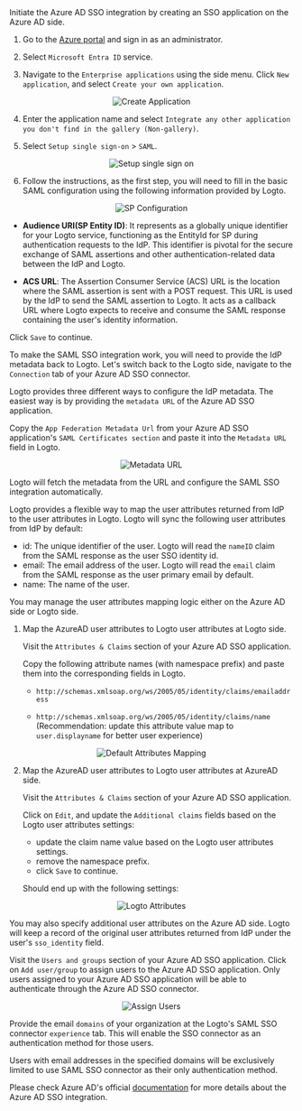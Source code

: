 

<Step index={0} title="Create an Azure AD SSO application">
Initiate the Azure AD SSO integration by creating an SSO application on the Azure AD side.

1. Go to the [Azure portal](https://portal.azure.com/) and sign in as an administrator.

2. Select `Microsoft Entra ID` service.

3. Navigate to the `Enterprise applications` using the side menu. Click `New application`, and select `Create your own application`.

<center>
  <img src={createApplication} alt="Create Application" />
</center>

4. Enter the application name and select `Integrate any other application you don't find in the gallery (Non-gallery)`.

5. Select `Setup single sign-on` > `SAML`.

<center>
  <img src={setupSso} alt="Setup single sign on" />
</center>

6. Follow the instructions, as the first step, you will need to fill in the basic SAML configuration using the following information provided by Logto.

<center>
  <img src={spConfig} alt="SP Configuration" />
</center>

<SsoSamlSpMetadata />

- **Audience URI(SP Entity ID)**: It represents as a globally unique identifier for your Logto service, functioning as the EntityId for SP during authentication requests to the IdP. This identifier is pivotal for the secure exchange of SAML assertions and other authentication-related data between the IdP and Logto.

- **ACS URL**: The Assertion Consumer Service (ACS) URL is the location where the SAML assertion is sent with a POST request. This URL is used by the IdP to send the SAML assertion to Logto. It acts as a callback URL where Logto expects to receive and consume the SAML response containing the user's identity information.

Click `Save` to continue.

</Step>

<Step index={1} title="Configure SAML SSO at Logto">

To make the SAML SSO integration work, you will need to provide the IdP metadata back to Logto. Let's switch back to the Logto side, navigate to the `Connection` tab of your Azure AD SSO connector.

Logto provides three different ways to configure the IdP metadata. The easiest way is by providing the `metadata URL` of the Azure AD SSO application.

Copy the `App Federation Metadata Url` from your Azure AD SSO application's `SAML Certificates section` and paste it into the `Metadata URL` field in Logto.

<center>
  <img src={metadataUrl} alt="Metadata URL" />
</center>

Logto will fetch the metadata from the URL and configure the SAML SSO integration automatically.

</Step>

<Step index={2} title="Configure user attributes mapping">

Logto provides a flexible way to map the user attributes returned from IdP to the user attributes in Logto. Logto will sync the following user attributes from IdP by default:

- id: The unique identifier of the user. Logto will read the `nameID` claim from the SAML response as the user SSO identity id.
- email: The email address of the user. Logto will read the `email` claim from the SAML response as the user primary email by default.
- name: The name of the user.

You may manage the user attributes mapping logic either on the Azure AD side or Logto side.

1. Map the AzureAD user attributes to Logto user attributes at Logto side.

   Visit the `Attributes & Claims` section of your Azure AD SSO application.

   Copy the following attribute names (with namespace prefix) and paste them into the corresponding fields in Logto.

   - `http://schemas.xmlsoap.org/ws/2005/05/identity/claims/emailaddress`

   - `http://schemas.xmlsoap.org/ws/2005/05/identity/claims/name` (Recommendation: update this attribute value map to `user.displayname` for better user experience)

<center>
  <img src={defaultAttributesMapping} alt="Default Attributes Mapping" />
</center>

2. Map the AzureAD user attributes to Logto user attributes at AzureAD side.

   Visit the `Attributes & Claims` section of your Azure AD SSO application.

   Click on `Edit`, and update the `Additional claims` fields based on the Logto user attributes settings:

   - update the claim name value based on the Logto user attributes settings.
   - remove the namespace prefix.
   - click `Save` to continue.

   Should end up with the following settings:

<center>
  <img src={logtoAttributes} alt="Logto Attributes" />
</center>

You may also specify additional user attributes on the Azure AD side. Logto will keep a record of the original user attributes returned from IdP under the user's `sso_identity` field.

</Step>

<Step index={3} title="Assign users to the Azure AD SSO application">

Visit the `Users and groups` section of your Azure AD SSO application. Click on `Add user/group` to assign users to the Azure AD SSO application. Only users assigned to your Azure AD SSO application will be able to authenticate through the Azure AD SSO connector.

<center>
  <img src={assignUsers} alt="Assign Users" />
</center>

</Step>

<Step index={4} title="Set email domains and enable the SSO connector">

Provide the email `domains` of your organization at the Logto's SAML SSO connector `experience` tab. This will enable the SSO connector as an authentication method for those users.

Users with email addresses in the specified domains will be exclusively limited to use SAML SSO connector as their only authentication method.

</Step>

Please check Azure AD's official [documentation](https://learn.microsoft.com/en-us/entra/identity/enterprise-apps/add-application-portal-setup-sso) for more details about the Azure AD SSO integration.
